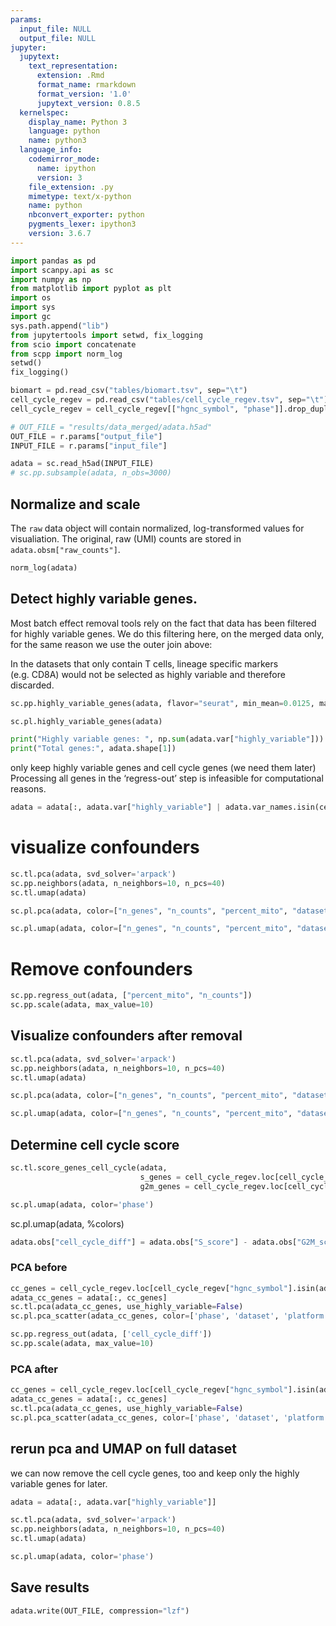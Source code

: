```yaml
---
params:
  input_file: NULL
  output_file: NULL
jupyter:
  jupytext:
    text_representation:
      extension: .Rmd
      format_name: rmarkdown
      format_version: '1.0'
      jupytext_version: 0.8.5
  kernelspec:
    display_name: Python 3
    language: python
    name: python3
  language_info:
    codemirror_mode:
      name: ipython
      version: 3
    file_extension: .py
    mimetype: text/x-python
    name: python
    nbconvert_exporter: python
    pygments_lexer: ipython3
    version: 3.6.7
---
```


```python
import pandas as pd
import scanpy.api as sc
import numpy as np
from matplotlib import pyplot as plt
import os
import sys
import gc
sys.path.append("lib")
from jupytertools import setwd, fix_logging
from scio import concatenate
from scpp import norm_log
setwd()
fix_logging()
```

```python
biomart = pd.read_csv("tables/biomart.tsv", sep="\t")
cell_cycle_regev = pd.read_csv("tables/cell_cycle_regev.tsv", sep="\t")
cell_cycle_regev = cell_cycle_regev[["hgnc_symbol", "phase"]].drop_duplicates()
```

```python
# OUT_FILE = "results/data_merged/adata.h5ad"
OUT_FILE = r.params["output_file"]
INPUT_FILE = r.params["input_file"]
```

```python
adata = sc.read_h5ad(INPUT_FILE)
# sc.pp.subsample(adata, n_obs=3000)
```

## Normalize and scale

The `raw` data object will contain normalized, log-transformed values for visualiation. 
The original, raw (UMI) counts are stored in `adata.obsm["raw_counts"]`. 

```python
norm_log(adata)
```

## Detect highly variable genes.
Most batch effect removal tools rely on the fact that data has been
filtered for highly variable genes. We do this filtering here, on the merged data only,
for the same reason we use the outer join above:

In the datasets that only contain T cells, lineage specific markers (e.g. CD8A) would
not be selected as highly variable and therefore discarded.

```python
sc.pp.highly_variable_genes(adata, flavor="seurat", min_mean=0.0125, max_mean=3, min_disp=0.5)
```

```python
sc.pl.highly_variable_genes(adata)
```

```python
print("Highly variable genes: ", np.sum(adata.var["highly_variable"]))
print("Total genes:", adata.shape[1])
```

only keep highly variable genes and cell cycle genes (we need them later)
Processing all genes in the 'regress-out' step is infeasible for computational reasons. 

```python
adata = adata[:, adata.var["highly_variable"] | adata.var_names.isin(cell_cycle_regev["hgnc_symbol"])].copy()
```

# visualize confounders

```python
sc.tl.pca(adata, svd_solver='arpack')
sc.pp.neighbors(adata, n_neighbors=10, n_pcs=40)
sc.tl.umap(adata)
```

```python
sc.pl.pca(adata, color=["n_genes", "n_counts", "percent_mito", "dataset", "patient", "origin", "platform"], ncols=2)
```

```python
sc.pl.umap(adata, color=["n_genes", "n_counts", "percent_mito", "dataset", "patient", "origin", "platform"], ncols=2)
```

# Remove confounders

```python
sc.pp.regress_out(adata, ["percent_mito", "n_counts"])
sc.pp.scale(adata, max_value=10)
```

## Visualize confounders after removal

```python
sc.tl.pca(adata, svd_solver='arpack')
sc.pp.neighbors(adata, n_neighbors=10, n_pcs=40)
sc.tl.umap(adata)
```

```python
sc.pl.pca(adata, color=["n_genes", "n_counts", "percent_mito", "dataset", "patient", "origin", "platform"], ncols=2)
```

```python
sc.pl.umap(adata, color=["n_genes", "n_counts", "percent_mito", "dataset", "patient", "origin", "platform"], ncols=2)
```

## Determine cell cycle score

```python
sc.tl.score_genes_cell_cycle(adata,
                             s_genes = cell_cycle_regev.loc[cell_cycle_regev["phase"] == "S","hgnc_symbol"].values,
                             g2m_genes = cell_cycle_regev.loc[cell_cycle_regev["phase"] == "G2M","hgnc_symbol"].values)
```

```python
sc.pl.umap(adata, color='phase')
```

sc.pl.umap(adata, %colors)

```python
adata.obs["cell_cycle_diff"] = adata.obs["S_score"] - adata.obs["G2M_score"]
```

### PCA before

```python
cc_genes = cell_cycle_regev.loc[cell_cycle_regev["hgnc_symbol"].isin(adata.var_names), "hgnc_symbol"]
adata_cc_genes = adata[:, cc_genes]
sc.tl.pca(adata_cc_genes, use_highly_variable=False)
sc.pl.pca_scatter(adata_cc_genes, color=['phase', 'dataset', 'platform', 'n_genes'], ncols=2)
```
```python
sc.pp.regress_out(adata, ['cell_cycle_diff'])
sc.pp.scale(adata, max_value=10)
```

### PCA after

```python
cc_genes = cell_cycle_regev.loc[cell_cycle_regev["hgnc_symbol"].isin(adata.var_names), "hgnc_symbol"]
adata_cc_genes = adata[:, cc_genes]
sc.tl.pca(adata_cc_genes, use_highly_variable=False)
sc.pl.pca_scatter(adata_cc_genes, color=['phase', 'dataset', 'platform', 'n_genes'], ncols=2)
```

## rerun pca and UMAP on full dataset


we can now remove the cell cycle genes, too and keep only the highly variable genes for later. 

```python
adata = adata[:, adata.var["highly_variable"]]
```

```python
sc.tl.pca(adata, svd_solver='arpack')
sc.pp.neighbors(adata, n_neighbors=10, n_pcs=40)
sc.tl.umap(adata)
```

```python
sc.pl.umap(adata, color='phase')
```

## Save results

```python
adata.write(OUT_FILE, compression="lzf")
```




